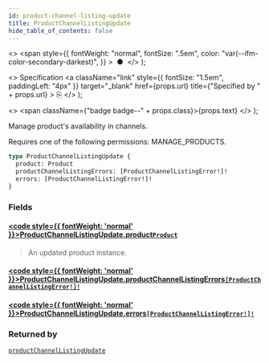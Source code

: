 ```yaml
---
id: product-channel-listing-update
title: ProductChannelListingUpdate
hide_table_of_contents: false
---
```


  <>
    <span
      style={{
        fontWeight: "normal",
        fontSize: ".5em",
        color: "var(--ifm-color-secondary-darkest)",
      }}
    >
      &nbsp;●&nbsp;
    </span>
  </>
);

  <>
    Specification
    <a
      className="link"
      style={{ fontSize: "1.5em", paddingLeft: "4px" }}
      target="\_blank"
      href={props.url}
      title={"Specified by " + props.url}
    >
      ⎘
    </a>
  </>
);

  <>
    <span className={"badge badge--" + props.class}>{props.text}</span>
  </>
);

Manage product's availability in channels.

Requires one of the following permissions: MANAGE_PRODUCTS.

```graphql
type ProductChannelListingUpdate {
  product: Product
  productChannelListingErrors: [ProductChannelListingError!]!
  errors: [ProductChannelListingError!]!
}
```

### Fields

#### [<code style={{ fontWeight: 'normal' }}>ProductChannelListingUpdate.<b>product</b></code>](#)<Bullet />[`Product`](../../api-reference/objects/product) <Badge class="secondary" text="object"/>

> An updated product instance.

#### [<code style={{ fontWeight: 'normal' }}>ProductChannelListingUpdate.<b>productChannelListingErrors</b></code>](#)<Bullet />[`[ProductChannelListingError!]!`](../../api-reference/objects/product-channel-listing-error) <Badge class="secondary" text="non-null"/> <Badge class="secondary" text="object"/>

>

#### [<code style={{ fontWeight: 'normal' }}>ProductChannelListingUpdate.<b>errors</b></code>](#)<Bullet />[`[ProductChannelListingError!]!`](../../api-reference/objects/product-channel-listing-error) <Badge class="secondary" text="non-null"/> <Badge class="secondary" text="object"/>

>

### Returned by

[`productChannelListingUpdate`](../../api-reference/mutations/product-channel-listing-update) <Badge class="secondary" text="mutation"/>
